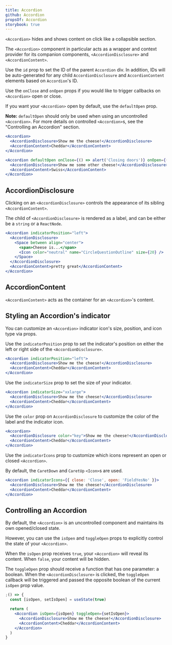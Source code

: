 ```yaml
---
title: Accordion
github: Accordion
propsOf: Accordion
storybook: true
---
```


`<Accordion>` hides and shows content on click like a collapsible section.

The `<Accordion>` component in particular acts as a wrapper and context provider for its companion components, `<AccordionDisclosure>` and `<AccordionContent>`.

Use the `id` prop to set the ID of the parent `Accordion` div. In addition, IDs will be auto-generated for any child `AccordionDisclosure` and `AccordionContent` elements based on `Accordion`'s ID.

Use the `onClose` and `onOpen` props if you would like to trigger callbacks on `<Accordion>` open or close.

If you want your `<Accordion>` open by default, use the `defaultOpen` prop.

**Note:** `defaultOpen` should only be used when using an uncontrolled `<Accordion>`. For more details on controlled `<Accordion>`s, see the "Controlling an Accordion" section.

```jsx
<Accordion>
  <AccordionDisclosure>Show me the cheese!</AccordionDisclosure>
  <AccordionContent>Cheddar</AccordionContent>
</Accordion>

<Accordion defaultOpen onClose={() => alert('Closing doors')} onOpen={() => alert('Opening doors')}>
  <AccordionDisclosure>Show me some other cheese!</AccordionDisclosure>
  <AccordionContent>Swiss</AccordionContent>
</Accordion>
```

## AccordionDisclosure

Clicking on an `<AccordionDisclosure>` controls the appearance of its sibling `<AccordionContent>`.

The child of `<AccordionDisclosure>` is rendered as a label, and can be either be a `string` or a `ReactNode`.

```jsx
<Accordion indicatorPosition="left">
  <AccordionDisclosure>
    <Space between align="center">
      <span>Cheese is...</span>
      <Icon color="neutral" name="CircleQuestionOutline" size={20} />
    </Space>
  </AccordionDisclosure>
  <AccordionContent>pretty great</AccordionContent>
</Accordion>
```

## AccordionContent

`<AccordionContent>` acts as the container for an `<Accordion>`'s content.

## Styling an Accordion's indicator

You can customize an `<Accordion>` indicator icon's size, position, and icon type via props.

Use the `indicatorPosition` prop to set the indicator's position on either the left or right side of the `<AccordionDisclosure>`.

```jsx
<Accordion indicatorPosition="left">
  <AccordionDisclosure>Show me the cheese!</AccordionDisclosure>
  <AccordionContent>Cheddar</AccordionContent>
</Accordion>
```

Use the `indicatorSize` prop to set the size of your indicator.

```jsx
<Accordion indicatorSize="xxlarge">
  <AccordionDisclosure>Show me the cheese!</AccordionDisclosure>
  <AccordionContent>Cheddar</AccordionContent>
</Accordion>
```

Use the `color` prop on `AccordionDisclosure` to customize the color of the label and the indicator icon.

```jsx
<Accordion>
  <AccordionDisclosure color="key">Show me the cheese!</AccordionDisclosure>
  <AccordionContent>Cheddar</AccordionContent>
</Accordion>
```

Use the `indicatorIcons` prop to customize which icons represent an open or closed `<Accordion>`.

By default, the `CaretDown` and `CaretUp` `<Icon>`s are used.

```jsx
<Accordion indicatorIcons={{ close: 'Close', open: 'FieldYesNo' }}>
  <AccordionDisclosure>Show me the cheese!</AccordionDisclosure>
  <AccordionContent>Cheddar</AccordionContent>
</Accordion>
```

## Controlling an Accordion

By default, the `<Accordion>` is an uncontrolled component and maintains its own opened/closed state.

However, you can use the `isOpen` and `toggleOpen` props to explicitly control the state of your `<Accordion>`.

When the `isOpen` prop receives `true`, your `<Accordion>` will reveal its content. When `false`, your content will be hidden.

The `toggleOpen` prop should receive a function that has one parameter: a boolean. When the `<AccordionDisclosure>` is clicked, the `toggleOpen` callback will be triggered and passed the opposite boolean of the current `isOpen` prop value.

```jsx
;() => {
  const [isOpen, setIsOpen] = useState(true)

  return (
    <Accordion isOpen={isOpen} toggleOpen={setIsOpen}>
      <AccordionDisclosure>Show me the cheese!</AccordionDisclosure>
      <AccordionContent>Cheddar</AccordionContent>
    </Accordion>
  )
}
```
